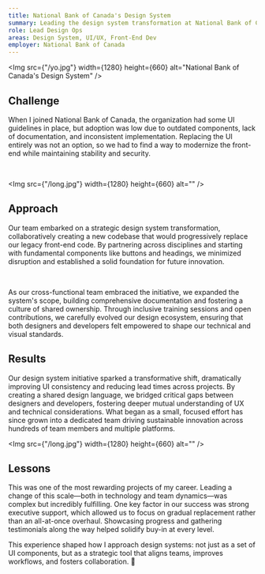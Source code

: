 ```yaml
---
title: National Bank of Canada's Design System
summary: Leading the design system transformation at National Bank of Canada — while empowering designers and developers to create a more consistent and scalable front-end ecosystem.
role: Lead Design Ops
areas: Design System, UI/UX, Front-End Dev
employer: National Bank of Canada
---
```


<Img
  src={"/yo.jpg"}
  width={1280}
  height={660}
  alt="National Bank of Canada's Design System"
/>

## Challenge

When I joined National Bank of Canada, the organization had some UI guidelines in place, but adoption was low due to outdated components, lack of documentation, and inconsistent implementation. Replacing the UI entirely was not an option, so we had to find a way to modernize the front-end while maintaining stability and security.

<Columns>
  <Img src={"/tall.jpg"} width={540} height={660} alt="" />
  <Img src={"/tall.jpg"} width={540} height={660} alt="" />
</Columns>

<Img src={"/long.jpg"} width={1280} height={660} alt="" />

## Approach

Our team embarked on a strategic design system transformation, collaboratively creating a new codebase that would progressively replace our legacy front-end code. By partnering across disciplines and starting with fundamental components like buttons and headings, we minimized disruption and established a solid foundation for future innovation.

<Columns>
  <Img src={"/square.jpg"} width={660} height={660} alt="" />
  <Img src={"/square.jpg"} width={660} height={660} alt="" />
</Columns>

As our cross-functional team embraced the initiative, we expanded the system's scope, building comprehensive documentation and fostering a culture of shared ownership. Through inclusive training sessions and open contributions, we carefully evolved our design ecosystem, ensuring that both designers and developers felt empowered to shape our technical and visual standards.

## Results

Our design system initiative sparked a transformative shift, dramatically improving UI consistency and reducing lead times across projects. By creating a shared design language, we bridged critical gaps between designers and developers, fostering deeper mutual understanding of UX and technical considerations. What began as a small, focused effort has since grown into a dedicated team driving sustainable innovation across hundreds of team members and multiple platforms.

<Img src={"/long.jpg"} width={1280} height={660} alt="" />

## Lessons

This was one of the most rewarding projects of my career. Leading a change of this scale—both in technology and team dynamics—was complex but incredibly fulfilling. One key factor in our success was strong executive support, which allowed us to focus on gradual replacement rather than an all-at-once overhaul. Showcasing progress and gathering testimonials along the way helped solidify buy-in at every level.

This experience shaped how I approach design systems: not just as a set of UI components, but as a strategic tool that aligns teams, improves workflows, and fosters collaboration. 🚀
